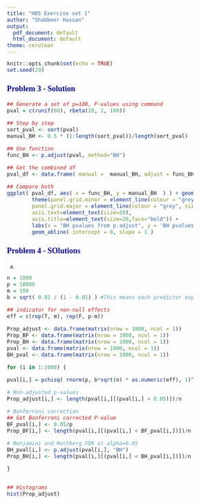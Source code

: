 ```yaml
---
title: "HDS Exercise set 1"
author: "Shabbeer Hassan"
output:
  pdf_document: default
  html_document: default
theme: cerulean
---
```


```r
knitr::opts_chunk$set(echo = TRUE)
set.seed(29)
```

<style type="text/css">

body{ /* Normal  */
      font-size: 12px;
  }
td {  /* Table  */
  font-size: 8px;
}
h1.title {
  font-size: 30px;
  color: DarkRed;
}
h1 { /* Header 1 */
  font-size: 22px;
  color: DarkBlue;
}
h2 { /* Header 2 */
    font-size: 20px;
  color: DarkBlue;
}
h3 { /* Header 3 */
  font-size: 18px;
  font-family: "Times New Roman", Times, serif;
  color: DarkBlue;
}
h4 { /* Header 4 */
  font-size: 14px;
  font-family: "Times New Roman", Times, serif;
  color: Black;
}
code.r{ /* Code block */
    font-size: 12px;
}
pre { /* Code block - determines code spacing between lines */
    font-size: 14px;
}
</style>


### Problem 3 - Solution

```r
## Generate a set of p=100, P-values using command
pval = c(runif(80), rbeta(20, 1, 100))

## Step by step
sort_pval <- sort(pval)
manual_BH <- 0.5 * (1:length(sort_pval))/length(sort_pval)

## Use function
func_BH <- p.adjust(pval, method="BH")

## Get the combined df
pval_df <- data.frame( manual =  manual_BH, adjust = func_BH )

## Compare both
ggplot( pval_df, aes( x = func_BH, y = manual_BH  ) ) + geom_point( size = 3, color = 'blue' )  + 
        theme(panel.grid.minor = element_line(colour = "grey", size = 0.1), 
        panel.grid.major = element_line(colour = "grey", size = 0.5),
        axis.text=element_text(size=20),
        axis.title=element_text(size=20,face="bold")) +
        labs(x = "BH pvalues from p.adjust", y = 'BH pvalues manually') + theme_bw()+
        geom_abline( intercept = 0, slope = 1 ) 

```


#### 

### Problem 4 - SOlutions

(a)
```r
n = 1000 
p = 10000 
m = 100 
b = sqrt( 0.01 / (1 - 0.01) ) #This means each predictor explains 1%

## indicator for non-null effects 
eff = c(rep(T, m), rep(F, p-m))

Prop_adjust <- data.frame(matrix(nrow = 1000, ncol = 1))
Prop_BF <- data.frame(matrix(nrow = 1000, ncol = 1))
Prop_BH <- data.frame(matrix(nrow = 1000, ncol = 1))
pval <- data.frame(matrix(nrow = 1000, ncol = 1))
BH_pval <- data.frame(matrix(nrow = 1000, ncol = 1))

for (i in 1:1000) {    

pval[i,] = pchisq( rnorm(p, b*sqrt(n) * as.numeric(eff), 1)^2, df = 1, lower = F) 

# Non-adjusted p-values
Prop_adjust[i,] <- length(pval[i,][(pval[i,] < 0.05)])/n

# Bonferroni correction
## Get Bonferroni corrected P-value
BF_pval[i,] <- 0.05/p 
Prop_BF[i,] <- length(pval[i,][(pval[i,] < BF_pval[i,])])/n

# Benjamini and Hochberg FDR at alpha=0.05
BH_pval[i,] <- p.adjust(pval[i,], "BH")
Prop_BH[i,] <- length(pval[i,][(pval[i,] < BH_pval[i,])])/n

}


## Histograms
hist(Prop_adjust)
```

